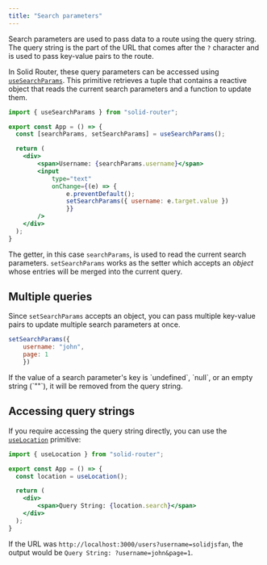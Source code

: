 ---
title: "Search parameters"
---

Search parameters are used to pass data to a route using the query string. 
The query string is the part of the URL that comes after the `?` character and is used to pass key-value pairs to the route.

In Solid Router, these query parameters can be accessed using [`useSearchParams`](/solid-router/reference/primitives/useSearchParams).
This primitive retrieves a tuple that contains a reactive object that reads the current search parameters and a function to update them.

```jsx {4} 
import { useSearchParams } from "solid-router";

export const App = () => {
  const [searchParams, setSearchParams] = useSearchParams();

  return (
    <div>
        <span>Username: {searchParams.username}</span>
        <input
            type="text"
            onChange={(e) => {
                e.preventDefault();
                setSearchParams({ username: e.target.value })
                }}
        />
    </div>  
  );
}
```

The getter, in this case `searchParams`, is used to read the current search parameters.
`setSearchParams` works as the setter which accepts an *object* whose entries will be merged into the current query.

## Multiple queries

Since `setSearchParams` accepts an object, you can pass multiple key-value pairs to update multiple search parameters at once.

```jsx
setSearchParams({
    username: "john",
    page: 1
    })
```

<Callout title="Empty or null values">
If the value of a search parameter's key is `undefined`, `null`, or an empty string (`""`), it will be removed from the query string.
</Callout>


## Accessing query strings

If you require accessing the query string directly, you can use the [`useLocation`](/solid-router/reference/primtiives/useLocation) primitive:

```jsx
import { useLocation } from "solid-router";

export const App = () => {
  const location = useLocation();

  return (
    <div>
        <span>Query String: {location.search}</span>
    </div>  
  );
}
```

If the URL was `http://localhost:3000/users?username=solidjsfan`, the output would be `Query String: ?username=john&page=1`.